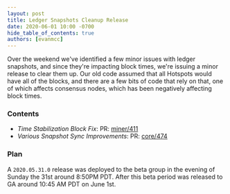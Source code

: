 ```yaml
---
layout: post
title: Ledger Snapshots Cleanup Release
date: 2020-06-01 10:00 -0700
hide_table_of_contents: true
authors: [evanmcc]
---
```


Over the weekend we've identified a few minor issues with ledger snapshots, and since they're
impacting block times, we're issuing a minor release to clear them up. Our old code assumed that all
Hotspots would have all of the blocks, and there are a few bits of code that rely on that, one of
which affects consensus nodes, which has been negatively affecting block times.

<!--truncate-->

### Contents

- _Time Stabilization Block Fix_: PR: [miner/411](https://github.com/helium/miner/pull/411)
- _Various Snapshot Sync Improvements_: PR:
  [core/474](https://github.com/helium/blockchain-core/pull/474)

### Plan

A `2020.05.31.0` release was deployed to the beta group in the evening of Sunday the 31st around
8:50PM PDT. After this beta period was released to GA around 10:45 AM PDT on June 1st.
